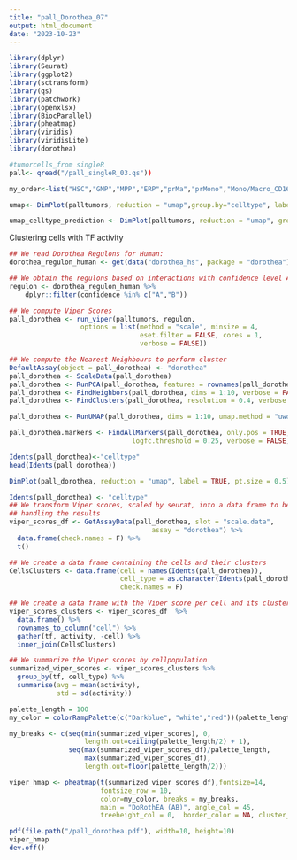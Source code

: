 ```yaml
---
title: "pall_Dorothea_07"
output: html_document
date: "2023-10-23"
---
```

```r
library(dplyr)
library(Seurat)
library(ggplot2)
library(sctransform)
library(qs)
library(patchwork)
library(openxlsx)
library(BiocParallel)
library(pheatmap)
library(viridis)
library(viridisLite)
library(dorothea)
```


```r
#tumorcells_from singleR
pall<- qread("/pall_singleR_03.qs"))

```

```r
my_order<-list("HSC","GMP","MPP","ERP","prMa","prMono","Mono/Macro_CD16","Mono/Macro_CD14","preDC","cDC2")
```

```r
umap<- DimPlot(palltumors, reduction = "umap",group.by="celltype", label = T,pt.size=0.5)

umap_celltype_prediction <- DimPlot(palltumors, reduction = "umap", group.by="celltype_1_predicted",order=my_order,label = T,pt.size=0.5)+ggtitle("Predicted celltypes")
```


Clustering cells with TF activity
```r
## We read Dorothea Regulons for Human:
dorothea_regulon_human <- get(data("dorothea_hs", package = "dorothea"))

## We obtain the regulons based on interactions with confidence level A, B 
regulon <- dorothea_regulon_human %>%
    dplyr::filter(confidence %in% c("A","B"))

## We compute Viper Scores 
pall_dorothea <- run_viper(palltumors, regulon,
                  options = list(method = "scale", minsize = 4, 
                                 eset.filter = FALSE, cores = 1, 
                                 verbose = FALSE))

```


```r
## We compute the Nearest Neighbours to perform cluster
DefaultAssay(object = pall_dorothea) <- "dorothea"
pall_dorothea <- ScaleData(pall_dorothea)
pall_dorothea <- RunPCA(pall_dorothea, features = rownames(pall_dorothea), verbose = FALSE)
pall_dorothea <- FindNeighbors(pall_dorothea, dims = 1:10, verbose = FALSE)
pall_dorothea <- FindClusters(pall_dorothea, resolution = 0.4, verbose = FALSE)

pall_dorothea <- RunUMAP(pall_dorothea, dims = 1:10, umap.method = "uwot", metric = "cosine")

pall_dorothea.markers <- FindAllMarkers(pall_dorothea, only.pos = TRUE, min.pct = 0.25, 
                               logfc.threshold = 0.25, verbose = FALSE)

Idents(pall_dorothea)<-"celltype"
head(Idents(pall_dorothea))
```

```r
DimPlot(pall_dorothea, reduction = "umap", label = TRUE, pt.size = 0.5) + NoLegend()
```


```r
Idents(pall_dorothea) <- "celltype"
## We transform Viper scores, scaled by seurat, into a data frame to better 
## handling the results
viper_scores_df <- GetAssayData(pall_dorothea, slot = "scale.data", 
                                    assay = "dorothea") %>%
  data.frame(check.names = F) %>%
  t()

## We create a data frame containing the cells and their clusters
CellsClusters <- data.frame(cell = names(Idents(pall_dorothea)), 
                            cell_type = as.character(Idents(pall_dorothea)),
                            check.names = F)

## We create a data frame with the Viper score per cell and its clusters
viper_scores_clusters <- viper_scores_df  %>%
  data.frame() %>% 
  rownames_to_column("cell") %>%
  gather(tf, activity, -cell) %>%
  inner_join(CellsClusters)

## We summarize the Viper scores by cellpopulation
summarized_viper_scores <- viper_scores_clusters %>% 
  group_by(tf, cell_type) %>%
  summarise(avg = mean(activity),
            std = sd(activity))


```

```r
palette_length = 100
my_color = colorRampPalette(c("Darkblue", "white","red"))(palette_length)

my_breaks <- c(seq(min(summarized_viper_scores), 0, 
                   length.out=ceiling(palette_length/2) + 1),
               seq(max(summarized_viper_scores_df)/palette_length, 
                   max(summarized_viper_scores_df), 
                   length.out=floor(palette_length/2)))

viper_hmap <- pheatmap(t(summarized_viper_scores_df),fontsize=14, 
                       fontsize_row = 10, 
                       color=my_color, breaks = my_breaks, 
                       main = "DoRothEA (AB)", angle_col = 45,
                       treeheight_col = 0,  border_color = NA, cluster_cols = F) 


```

```r
pdf(file.path("/pall_dorothea.pdf"), width=10, height=10)
viper_hmap
dev.off()
```

